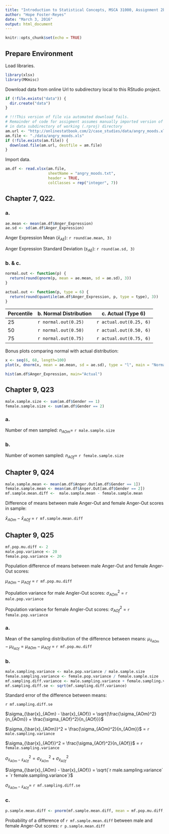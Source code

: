 ```yaml
---
title: "Introduction to Statistical Concepts, MSCA 31000, Assignment 2b"
author: "Hope Foster-Reyes"
date: "March 3, 2016"
output: html_document
---
```


```r
knitr::opts_chunk$set(echo = TRUE)
```

## Prepare Environment

Load libraries.

```r
library(xlsx)
library(MKmisc)
```


Download data from online Url to subdirectory local to this RStudio project.

```r
if (!file.exists("data")) {
  dir.create("data")
}

# !!!This version of file via automated download fails. 
# Remainder of code for assigment assumes manually imported version of .xlsx file located 
# in data subdirectory of working (.rproj) directory
am.url <- "http://onlinestatbook.com/2/case_studies/data/angry_moods.xls"
am.file <- "./data/angry_moods.xls"
if (!file.exists(am.file)) {
  download.file(am.url, destfile = am.file)
}
```

Import data.

```r
am.df <- read.xlsx(am.file, 
                   sheetName = "angry_moods.txt", 
                   header = TRUE,
                   colClasses = rep("integer", 7))
```

## Chapter 7, Q22.

### a.

```r
ae.mean <- mean(am.df$Anger_Expression)
ae.sd <- sd(am.df$Anger_Expression)
```

Anger Expression Mean ($\bar{x}_{AE}$): `r round(ae.mean, 3)`

Anger Expression Standard Deviation ($s_{AE}$): `r round(ae.sd, 3)`

### b. & c.

```r
normal.out <- function(p) {
  return(round(qnorm(p, mean = ae.mean, sd = ae.sd), 3))
}

actual.out <- function(p, type = 6) {
  return(round(quantile(am.df$Anger_Expression, p, type = type), 3))
}

```

Percentile  | b. Normal Distribution  | c. Actual (Type 6)   |
------------|-------------------------|----------------------|
25          | `r normal.out(0.25)` | `r actual.out(0.25, 6)` |
50          | `r normal.out(0.50)` | `r actual.out(0.50, 6)` |
75          | `r normal.out(0.75)` | `r actual.out(0.75, 6)` |

Bonus plots comparing normal with actual distribution:

```r
x <- seq(6, 68, length=100)
plot(x, dnorm(x, mean = ae.mean, sd = ae.sd), type = "l", main = "Normal Distribution")

hist(am.df$Anger_Expression, main="Actual")
```


## Chapter 9, Q23

```r
male.sample.size <- sum(am.df$Gender == 1)
female.sample.size <- sum(am.df$Gender == 2)
```

### a. 

Number of men sampled: $n_{AOm} =$ `r male.sample.size`

### b.

Number of women sampled: $n_{AOf} =$ `r female.sample.size`

## Chapter 9, Q24

```r
male.sample.mean <- mean(am.df$Anger.Out[am.df$Gender == 1])
female.sample.mean <- mean(am.df$Anger.Out[am.df$Gender == 2])
mf.sample.mean.diff <-  male.sample.mean - female.sample.mean
```

Difference of means between male Anger-Out and female Anger-Out scores in sample: 

$\bar{x}_{AOm} - \bar{x}_{AOf}$ = `r mf.sample.mean.diff`

## Chapter 9, Q25

```r
mf.pop.mu.diff <- 2
male.pop.variance <- 20
female.pop.variance <- 20
```

Population difference of means between male Anger-Out and female Anger-Out scores: 

$\mu_{AOm} - \mu_{AOf}$ = `r mf.pop.mu.diff`

Population variance for male Angler-Out scores: $\sigma_{AOm}^2$ = `r male.pop.variance`

Population variance for female Angler-Out scores: $\sigma_{AOf}^2$ = `r female.pop.variance`

### a.

Mean of the sampling distribution of the difference between means:
$\mu_{\bar{x}_{AOm}} - \mu_{\bar{x}_{AOf}} = \mu_{AOm} - \mu_{AOf}$ = `r mf.pop.mu.diff`

### b.

```r
male.sampling.variance <- male.pop.variance / male.sample.size
female.sampling.variance <- female.pop.variance / female.sample.size
mf.sampling.diff.variance <- male.sampling.variance + female.sampling.variance
mf.sampling.diff.se <- sqrt(mf.sampling.diff.variance)
```

Standard error of the difference between means:

`r mf.sampling.diff.se`

$\sigma_{\bar{x}_{AOm} - \bar{x}_{AOf}} = \sqrt{\frac{\sigma_{AOm}^2}{n_{AOm}} + \frac{\sigma_{AOf}^2}{n_{AOf}}}$

$\sigma_{\bar{x}_{AOm}}^2 = \frac{\sigma_{AOm}^2}{n_{AOm}}$ = `r male.sampling.variance`

$\sigma_{\bar{x}_{AOf}}^2 = \frac{\sigma_{AOf}^2}{n_{AOf}}$ = `r female.sampling.variance`

$\sigma_{\bar{x}_{AOm} - \bar{x}_{AOf}}^2 = \sigma_{\bar{x}_{AOm}}^2 + \sigma_{\bar{x}_{AOf}}^2$

$\sigma_{\bar{x}_{AOm} - \bar{x}_{AOf}} = \sqrt{`r male.sampling.variance` + `r female.sampling.variance`}$

$\sigma_{\bar{x}_{AOm} - \bar{x}_{AOf}} =$ `r mf.sampling.diff.se`

### c.

```r
p.sample.mean.diff <- pnorm(mf.sample.mean.diff, mean = mf.pop.mu.diff, sd = mf.sampling.diff.se)
```

Probability of a difference of `r mf.sample.mean.diff` between male and female Anger-Out scores: `r p.sample.mean.diff`




